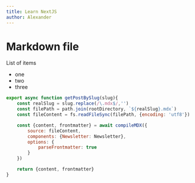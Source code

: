 ```yaml
---
title: Learn NextJS
author: Alexander
---
```


# Markdown file

<Newsletter />

List of items

- one
- two
- three

```jsx
export async function getPostBySlug(slug){
    const realSlug = slug.replace(/\.mdx$/,'')
    const filePath = path.join(rootDirectory, `${realSlug}.mdx`)
    const fileContent = fs.readFileSync(filePath, {encoding: 'utf8'})

    const {content, frontmatter} = await compileMDX({
        source: fileContent,
        components: {Newsletter: Newsletter},
        options: {
            parseFrontmatter: true
        }
    })

    return {content, frontmatter}
}

```